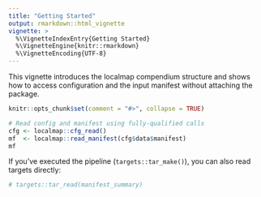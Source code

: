 ```yaml
---
title: "Getting Started"
output: rmarkdown::html_vignette
vignette: >
  %\VignetteIndexEntry{Getting Started}
  %\VignetteEngine{knitr::rmarkdown}
  %\VignetteEncoding{UTF-8}
---
```


This vignette introduces the localmap compendium structure and shows how to
access configuration and the input manifest without attaching the package.

```r
knitr::opts_chunk$set(comment = "#>", collapse = TRUE)
```

```r
# Read config and manifest using fully-qualified calls
cfg <- localmap::cfg_read()
mf  <- localmap::read_manifest(cfg$data$manifest)
mf
```

If you've executed the pipeline (`targets::tar_make()`), you can also read
targets directly:

```r
# targets::tar_read(manifest_summary)
```
